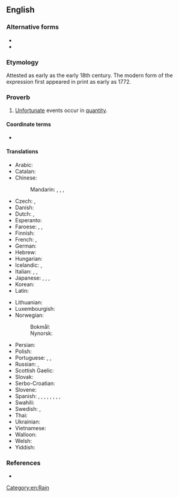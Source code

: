 ==English==

===Alternative forms===
* {{alter|en|it never rains but that it pours}}
* {{alter|en|when it rains, it pours}}

===Etymology===
Attested as early as the early 18th century. The modern form of the expression first appeared in print as early as 1772. {{seeCites|en}}

===Proverb===
{{en-proverb}}

# [[unfortunate|Unfortunate]] events occur in [[quantity]].
#: {{syn|en|misfortunes never come singly}}

====Coordinate terms====
* {{l|en|bad things come in threes}}

====Translations====
{{trans-top|unfortunate events occur in quantity}}
* Arabic: {{t|ar|الْمَصَائِبُ لَا تَأْتِي فُرَادَى|lit=misfortunes do not come alone}}
* Catalan: {{t|ca|les desgràcies mai no venen soles|lit=misfortunes do not come alone}}
* Chinese:
*: Mandarin: {{t+|cmn|屋漏偏逢連夜雨}}, {{t+|cmn|屋漏偏逢连夜雨|tr=wū lòu piān féng liányè yǔ|lit=when the roof is leaking, that's when you'll get several continuous nights of rain}}, {{t+|cmn|禍不單行}}, {{t+|cmn|祸不单行|tr=huòbùdānxíng|lit=disasters do not come alone}}
* Czech: {{qualifier|vulgar}} {{t|cs|když se to sere, tak se to sere|lit=when it shits, then it shits}}, {{t|cs|neštěstí nechodí nikdy samo }}
* Danish: {{t|da|en ulykke kommer sjældent alene|lit=a misfortune seldom comes alone}}
* Dutch: {{t|nl|een ongeluk komt zelden alleen|lit=a misfortune seldom comes alone}}, {{t|nl|een ongeluk komt nooit alleen|lit=a misfortune never comes alone}}
* Esperanto: {{t|eo|malfeliĉo malofte venas sole|lit=a misfortune seldom comes alone}}
* Faroese: {{t|fo|sjáldan er ein báran støk|lit=a wave seldome comes alone}}, {{t|fo| har ein skriðan er lopin er onnur væntandi|lit=when one landslide is over, another is waiting}}, {{t|fo| sjáldan kemur eitt óløgi einsamalt}}
* Finnish: {{t|fi|kaikki on vastaan, vain saha puoltaa|lit=everything is against [me], only the saw pulls}}
* French: {{t+|fr|un malheur ne vient jamais seul|lit=a misfortune never comes alone}}, {{t|fr|un malheur n'arrive jamais seul}}
* German: {{t+|de|ein Unglück kommt selten allein|lit=a misfortune seldom comes alone}}
* Hebrew: {{t|he|צָרוֹת בָּאוֹת בִּצְרוֹרוֹת|tr=tzarót ba'ót bi-tz'rorót|lit=misfortunes come in packages}}
* Hungarian: {{t+|hu|a baj nem jár egyedül|lit=trouble does not come alone}}
* Icelandic: {{t+|is|sjaldan er ein báran stök|lit=a wave seldome comes alone}}, {{t+|is|það er ýmist of eða van|lit=it is either too much or too little}}
* Italian: {{t|it|i guai non vengono mai da soli|lit=misfortunes never come alone}}, {{t|it|piove sul bagnato|lit=it rains on the wet}}, {{t|it|al peggio non c'è mai fine|lit=there is no ending to worse}}
* Japanese: {{t|ja|踏んだり蹴ったり|tr=ふんだりけったり, fundari-kettari|lit=we often tread on and we often bump off}}, {{t+|ja|泣きっ面に蜂|tr=なきっつらにはち, nakittsura ni hachi|lit=a wasp on a tearful face}}, {{t+|ja|弱り目に祟り目|tr=よわりめにたたりめ, yowari me ni tatari me|lit=in times of weakness, evil eyes}}, {{t|ja|降れば土砂降り|tr=ふればどしゃぶり, fureba doshaburi|lit=if it rains, it pours}}
* Korean: {{t|ko|불행은 겹친다}} {{qualifier|literally "misfortunes pile up"}}
* Latin:
*: {{t|la|aliud ex aliō malum|lit=one trouble after another}}
*: {{t|la|nūlla calamitās sōla|lit=no misfortune is alone}}
*: {{t|la|Fortūna obesse nūllī contenta est semel|lit=Fortune is never satisfied with hurting a man just once}}
*: {{t|la|aliō relinquente flūctū alius excēpit|lit=one wave was letting me go, another one snatched me}}
*: {{t|la|dolor dolōrem trūdit et metus metum|lit=one sorrow presses hard on another, and one fear on another fear}}
{{trans-mid}}
* Lithuanian: {{t|lt|bėda viena nevaikšto|lit=trouble does not come alone}}
* Luxembourgish: {{t|lb|en Ongléck kënnt seelen eleng|lit=a misfortune seldom comes alone}}
* Norwegian:
*: Bokmål: {{t+|nb|en ulykke kommer sjelden alene|lit=a misfortune seldom comes alone}}
*: Nynorsk: {{t|nn|ei ulykke kjem sjeldan aleine|lit=a misfortune seldom comes alone}}
* Persian: {{t-needed|fa}}
* Polish: {{t+|pl|nieszczęścia chodzą parami|lit=misfortunes walk in pairs}}
* Portuguese: {{t|pt|um mal nunca vem só}}, {{t|pt|uma desgraça nunca vem sozinha}}, {{t|pt|uma desgraça nunca vem só|lit=a misfortune never comes alone}}
* Russian: {{t+|ru|пришла́ беда́ — отворя́й воро́та|lit=when the trouble comes, open the gate}}, {{t+|ru|беда́ одна́ не хо́дит|lit=trouble does not come alone}}
* Scottish Gaelic: {{t|gd|nuair a thig air duine, thig air uile|lit=when it befalls one, it befalls all}}
* Slovak: {{t|sk|nešťastie nechodí samo}}
* Serbo-Croatian: {{t|sh|nesreća nikada ne dolazi sama}}
* Slovene: {{t|sl| nesreča ne pride nikoli sama}}
* Spanish: {{t|es|las desgracias nunca vienen solas|lit=misfortunes never come alone}}, {{t|es|cuando llueve, diluvia|lit=when it rains, it pours}}, {{t|es|llueve sobre mojado|lit=it rains on the wet}}, {{t|es|si no quieres caldo, taza y media|lit=if you do not want broth, a bowl and a half}}, {{t|es|llueve sobre mojado}}, {{t|es|a perro flaco, todo son pulgas}}, {{t|es|montar un circo y crecerle los enanos}}, {{t|es|¿No querías caldo? ¡Pues toma dos tazas!}}, {{t|es|si no quieres caldo, taza y media}}
* Swahili: {{t-needed|sw}}
* Swedish: {{t|sv|en olycka kommer sällan ensam|lit=a misfortune seldom comes alone}}, {{t|sv|när det regnar så öser det ner|lit=when it rains, it pours}}
* Thai: {{t+|th|ความวัวไม่ทันหาย ความควายเข้ามาแทรก|tr=kwaam-wuua-mâi-tan-hǎai kwaam-kwaai-kâo-maa-sɛ̂ɛk|lit=the condition of cows does not yet cease, the condition of buffaloes comes in to join}}
* Ukrainian: {{t|uk|бі́да ні́коли сама́ не хо́дить|lit=trouble does not come alone}}
* Vietnamese: {{t+|vi|họa vô đơn chí}}
* Walloon: {{t+|wa|on måleur ni vént måy tot seu|lit=a misfortune never comes alone}}
* Welsh: {{t|cy|helynt ni ddaw ei hunan|lit=trouble does not come by itself}}
* Yiddish: {{t-needed|yi}}
{{trans-bottom}}

===References===
* {{cite-book
|author=Gregory Y. Titelman
|title=Random House Dictionary of Popular Proverbs and Sayings
|year=1996
|ISBN=0-679-44554-4
|page=172}}

[[Category:en:Rain]]
{{catlangname|en|terms with placeholder "it"}}
